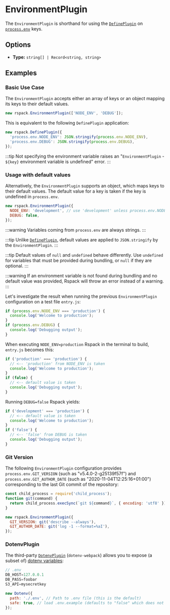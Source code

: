 
<WebpackLicense from="https://webpack.js.org/plugins/environment-plugin/" />

# EnvironmentPlugin

The `EnvironmentPlugin` is shorthand for using the [`DefinePlugin`](/plugins/webpack/define-plugin) on [`process.env`](https://nodejs.org/api/process.html#process_process_env) keys.

## Options

- **Type:** `string[] | Record<string, string>`

## Examples

### Basic Use Case

The `EnvironmentPlugin` accepts either an array of keys or an object mapping its keys to their default values.

```js
new rspack.EnvironmentPlugin(['NODE_ENV', 'DEBUG']);
```

This is equivalent to the following `DefinePlugin` application:

```js
new rspack.DefinePlugin({
  'process.env.NODE_ENV': JSON.stringify(process.env.NODE_ENV),
  'process.env.DEBUG': JSON.stringify(process.env.DEBUG),
});
```

:::tip
Not specifying the environment variable raises an "`EnvironmentPlugin` - `${key}` environment variable is undefined" error.
:::

### Usage with default values

Alternatively, the `EnvironmentPlugin` supports an object, which maps keys to their default values. The default value for a key is taken if the key is undefined in `process.env`.

```js
new rspack.EnvironmentPlugin({
  NODE_ENV: 'development', // use 'development' unless process.env.NODE_ENV is defined
  DEBUG: false,
});
```

:::warning
Variables coming from `process.env` are always strings.
:::

:::tip
Unlike [`DefinePlugin`](/plugins/webpack/define-plugin), default values are applied to `JSON.stringify` by the `EnvironmentPlugin`.
:::

:::tip
Default values of `null` and `undefined` behave differently. Use `undefined` for variables that must be provided during bundling, or `null` if they are optional.
:::

:::warning
If an environment variable is not found during bundling and no default value was provided, Rspack will throw an error instead of a warning.
:::

Let's investigate the result when running the previous `EnvironmentPlugin` configuration on a test file `entry.js`:

```js
if (process.env.NODE_ENV === 'production') {
  console.log('Welcome to production');
}
if (process.env.DEBUG) {
  console.log('Debugging output');
}
```

When executing `NODE_ENV=production` Rspack in the terminal to build, `entry.js` becomes this:

```js
if ('production' === 'production') {
  // <-- 'production' from NODE_ENV is taken
  console.log('Welcome to production');
}
if (false) {
  // <-- default value is taken
  console.log('Debugging output');
}
```

Running `DEBUG=false` Rspack yields:

```js
if ('development' === 'production') {
  // <-- default value is taken
  console.log('Welcome to production');
}
if ('false') {
  // <-- 'false' from DEBUG is taken
  console.log('Debugging output');
}
```

### Git Version

The following `EnvironmentPlugin` configuration provides `process.env.GIT_VERSION` (such as "v5.4.0-2-g25139f57f") and `process.env.GIT_AUTHOR_DATE` (such as "2020-11-04T12:25:16+01:00") corresponding to the last Git commit of the repository:

```js
const child_process = require('child_process');
function git(command) {
  return child_process.execSync(`git ${command}`, { encoding: 'utf8' }).trim();
}

new rspack.EnvironmentPlugin({
  GIT_VERSION: git('describe --always'),
  GIT_AUTHOR_DATE: git('log -1 --format=%aI'),
});
```

### DotenvPlugin

The third-party [`DotenvPlugin`](https://github.com/mrsteele/dotenv-webpack) (`dotenv-webpack`) allows you to expose (a subset of) [dotenv variables](https://www.npmjs.com/package/dotenv):

```js
// .env
DB_HOST=127.0.0.1
DB_PASS=foobar
S3_API=mysecretkey
```

```js
new Dotenv({
  path: './.env', // Path to .env file (this is the default)
  safe: true, // load .env.example (defaults to "false" which does not use dotenv-safe)
});
```
